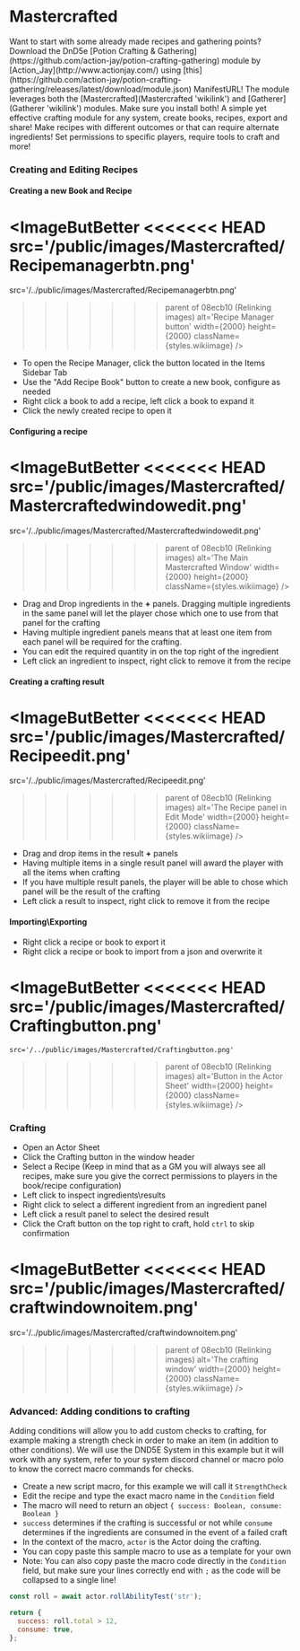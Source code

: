 
# Mastercrafted

<Callout type='info' emoji='ℹ️'>
  Want to start with some already made recipes and gathering points? Download
  the DnD5e [Potion Crafting &
  Gathering](https://github.com/action-jay/potion-crafting-gathering) module by
  [Action_Jay](http://www.actionjay.com/) using
  [this](https://github.com/action-jay/potion-crafting-gathering/releases/latest/download/module.json)
  ManifestURL! The module leverages both the [Mastercrafted](Mastercrafted
  'wikilink') and [Gatherer](Gatherer 'wikilink') modules. Make sure you install
  both!
</Callout>
A simple yet effective crafting module for any system, create books, recipes, export
and share! Make recipes with different outcomes or that can require alternate ingredients!
Set permissions to specific players, require tools to craft and more!

### Creating and Editing Recipes

#### Creating a new Book and Recipe

<ImageButBetter
<<<<<<< HEAD
  src='/public/images/Mastercrafted/Recipemanagerbtn.png'
=======
  src='/../public/images/Mastercrafted/Recipemanagerbtn.png'
>>>>>>> parent of 08ecb10 (Relinking images)
  alt='Recipe Manager button'
  width={2000}
  height={2000}
  className={styles.wikiimage}
/>

- To open the Recipe Manager, click the button located in the Items
  Sidebar Tab
- Use the "Add Recipe Book" button to create a new book, configure as
  needed
- Right click a book to add a recipe, left click a book to expand it
- Click the newly created recipe to open it

#### Configuring a recipe

<ImageButBetter
<<<<<<< HEAD
  src='/public/images/Mastercrafted/Mastercraftedwindowedit.png'
=======
  src='/../public/images/Mastercrafted/Mastercraftedwindowedit.png'
>>>>>>> parent of 08ecb10 (Relinking images)
  alt='The Main Mastercrafted Window'
  width={2000}
  height={2000}
  className={styles.wikiimage}
/>

- Drag and Drop ingredients in the **+** panels. Dragging multiple
  ingredients in the same panel will let the player chose which one to
  use from that panel for the crafting
- Having multiple ingredient panels means that at least one item from
  each panel will be required for the crafting.
- You can edit the required quantity in on the top right of the
  ingredient
- Left click an ingredient to inspect, right click to remove it from
  the recipe

#### Creating a crafting result

<ImageButBetter
<<<<<<< HEAD
  src='/public/images/Mastercrafted/Recipeedit.png'
=======
  src='/../public/images/Mastercrafted/Recipeedit.png'
>>>>>>> parent of 08ecb10 (Relinking images)
  alt='The Recipe panel in Edit Mode'
  width={2000}
  height={2000}
  className={styles.wikiimage}
/>

- Drag and drop items in the result **+** panels
- Having multiple items in a single result panel will award the player
  with all the items when crafting
- If you have multiple result panels, the player will be able to chose
  which panel will be the result of the crafting
- Left click a result to inspect, right click to remove it from the
  recipe

#### Importing\\Exporting

- Right click a recipe or book to export it
- Right click a recipe or book to import from a json and overwrite it
  
<ImageButBetter
<<<<<<< HEAD
    src='/public/images/Mastercrafted/Craftingbutton.png'
=======
    src='/../public/images/Mastercrafted/Craftingbutton.png'
>>>>>>> parent of 08ecb10 (Relinking images)
    alt='Button in the Actor Sheet'
    width={2000}
    height={2000}
    className={styles.wikiimage}
  />

### Crafting

- Open an Actor Sheet
- Click the Crafting button in the window header
- Select a Recipe (Keep in mind that as a GM you will always see all
  recipes, make sure you give the correct permissions to players in
  the book/recipe configuration)
- Left click to inspect ingredients\\results
- Right click to select a different ingredient from an ingredient
  panel
- Left click a result panel to select the desired result
- Click the Craft button on the top right to craft, hold `ctrl` to
  skip confirmation

<ImageButBetter
<<<<<<< HEAD
  src='/public/images/Mastercrafted/craftwindownoitem.png'
=======
  src='/../public/images/Mastercrafted/craftwindownoitem.png'
>>>>>>> parent of 08ecb10 (Relinking images)
  alt='The crafting window'
  width={2000}
  height={2000}
  className={styles.wikiimage}
/>

### Advanced: Adding conditions to crafting

Adding conditions will allow you to add custom checks to crafting, for
example making a strength check in order to make an item (in addition to
other conditions). We will use the DND5E System in this example but it
will work with any system, refer to your system discord channel or macro
polo to know the correct macro commands for checks.

- Create a new script macro, for this example we will call it
  `StrengthCheck`
- Edit the recipe and type the exact macro name in the `Condition`
  field
- The macro will need to return an object `{ success: Boolean,
consume: Boolean }`
- `success` determines if the crafting is successful or not while
  `consume` determines if the ingredients are consumed in the event of
  a failed craft
- In the context of the macro, `actor` is the Actor doing the
  crafting.
- You can copy paste this sample macro to use as a template for your
  own
- Note: You can also copy paste the macro code directly in the
  `Condition` field, but make sure your lines correctly end with `;`
  as the code will be collapsed to a single line!

```javascript numberLines
const roll = await actor.rollAbilityTest('str');

return {
  success: roll.total > 12,
  consume: true,
};
```
